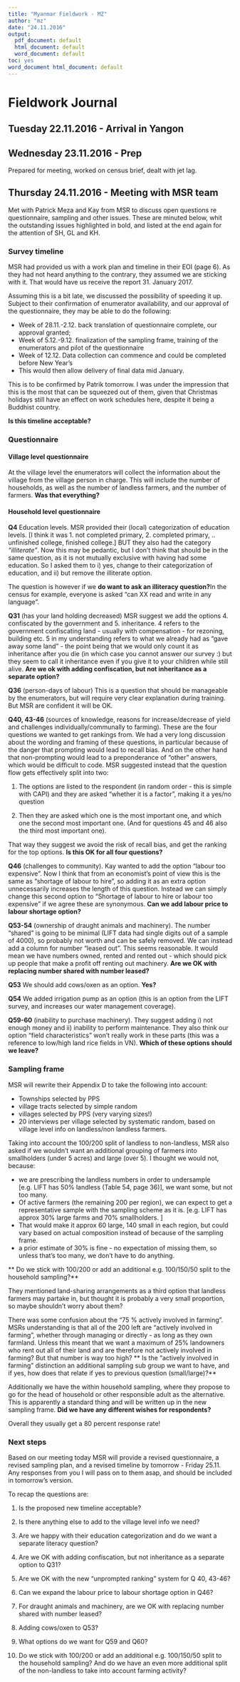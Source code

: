 ```yaml
---
title: "Myanmar Fieldwork - MZ"
author: "mz"
date: "24.11.2016"
output:
  pdf_document: default
  html_document: default
  word_document: default
toc: yes
word_document html_document: default
---
```


# Fieldwork Journal

## Tuesday 22.11.2016 - Arrival in Yangon

## Wednesday 23.11.2016 - Prep

Prepared for meeting, worked on census brief, dealt with jet lag. 

## Thursday 24.11.2016 - Meeting with MSR team
  
Met with Patrick Meza and Kay from MSR to discuss open questions re questionnaire, sampling and other issues. These are minuted below, whit the outstanding issues highlighted in bold, and listed at the end again for the attention of SH, GL and KH. 

### Survey timeline

MSR had provided us with a work plan and timeline in their EOI (page 6). As they had not heard anything to the contrary, they assumed we are sticking with it. That would have us receive the report 31. January 2017. 

Assuming this is a bit late, we discussed the possibility of speeding it up. Subject to their confirmation of enumerator availability, and our approval of the questionnaire, they may be able to do the following:

* Week of 28.11.-2.12. back translation of questionnaire complete, our approval granted;
* Week of 5.12.-9.12. finalization of the sampling frame, training of the enumerators and pilot of the questionnaire
* Week of 12.12. Data collection can commence and could be completed before New Year's
* This would then allow delivery of final data mid January.

This is to be confirmed by Patrik tomorrow. I was under the impression that this is the most that can be squeezed out of them, given that  Christmas holidays still have an effect on work schedules here, despite it being a Buddhist country. 

**Is this timeline acceptable?**


### Questionnaire

#### Village level questionnaire

At the village level the enumerators will collect the information about the village from the village person in charge. This will include the number of households, as well as the number of landless farmers, and the number of farmers. **Was that everything? **

#### Household level questionnaire

**Q4** Education levels. MSR provided their (local) categorization of education levels. [I think it was 1. not completed primary, 2. completed primary, .. unfinished college, finished college.] BUT they also had the category *"illiterate"*. Now this may be pedantic, but I don't think that should be in the same question, as it is not mutually exclusive with having had some education. So I asked them to i) yes, change to their categorization of education, and ii) but remove the illiterate option. 

The question is however if we **do want to ask an illiteracy question?**In the census for example, everyone is asked "can XX read and write in any language". 

**Q31** (has your land holding decreased) MSR suggest we add the options 4. confiscated by the government and 5. inheritance. 4 refers to the government confiscating land - usually with compensation - for rezoning, building etc. 5 in my understanding refers to what we already had as "gave away some land" - the point being that we would only count it as inheritance after you die (in which case you cannot answer our survey :) but they seem to call it inheritance even if you give it to your children while still alive. **Are we ok with adding confiscation, but not inheritance as a separate option?**

**Q36** (person-days of labour) This is a question that should be manageable by the enumerators, but will require very clear explanation during training. But MSR are confident it will be OK. 

**Q40, 43-46** (sources of knowledge, reasons for increase/decrease of yield and challenges individually/communally to farming). These are the four questions we wanted to get rankings from. We had a very long discussion about the wording and framing of these questions, in particular because of the danger that prompting would lead to recall bias. And on the other hand that non-prompting would lead to a preponderance of "other" answers, which would be difficult to code. 
MSR suggested instead that the question flow gets effectively split into two:

1. The options are listed to the respondent (in random order - this is simple with CAPI) and they are asked "whether it is a factor", making it a yes/no question

2. Then they are asked which one is the most important one, and which one the second most important one. (And for questions 45 and 46 also the third most important one).

That way they suggest we avoid the risk of recall bias, and get the ranking for the top options. **Is this OK for all four questions?**


**Q46** (challenges to community). Kay wanted to add the option "labour too expensive". Now I think that from an economist's point of view this is the same as "shortage of labour to hire", so adding it as an extra option unnecessarily increases the length of this question. Instead we can simply change this second option to "Shortage of labour to hire or labour too expensive" if we agree these are synonymous. **Can we add labour price to labour shortage option?** 

**Q53-54** (ownership of draught animals and machinery). The number "shared" is going to be minimal (LIFT data had single digits out of a sample of 4000), so probably not worth and can be safely removed. We can instead add a column for number "leased out". This seems reasonable. It would mean we have numbers owned, rented and rented out - which should pick up people that make a profit off renting out machinery. **Are we OK with replacing number shared with number leased?**

**Q53** We should add cows/oxen as an option. **Yes?**

**Q54** We added irrigation pump as an option (this is an option from the LIFT survey, and increases our water management coverage).

**Q59-60** (inability to purchase machinery). They suggest adding i) not enough money and ii) inability to perform maintenance. They also think our option "field characteristics" won't really work in these parts (this was a reference to low/high land rice fields in VN). **Which of these options should we leave?**


### Sampling frame

MSR will rewrite their Appendix D to take the following into account:

* Townships selected by PPS
* village tracts selected by simple random
* villages selected by PPS (very varying sizes!)
* 20 interviews per village selected by systematic random, based on village level info on landless/non landless farmers. 

Taking into account the 100/200 split of landless to non-landless, MSR also asked if we wouldn't want an additional  grouping of farmers into smallholders (under 5 acres) and large (over 5). I thought we would not, because:

* we are prescribing the landless numbers in order to undersample [e.g. LIFT has 50% landless (Table 54, page 36)], we want some, but not too many. 
* Of active farmers (the remaining 200 per region), we can expect to get a representative sample with the sampling scheme as it is. [e.g. LIFT has approx 30% large farms and 70% smallholders. ]
* That would make it approx 60 large, 140 small in each region, but could vary based on actual composition instead of because of the sampling frame. 
* a prior estimate of 30% is fine - no expectation of missing them, so unless that's too many, we don't have to do anything.

** Do we stick with 100/200 or add an additional e.g. 100/150/50 split to the household sampling?** 

They mentioned land-sharing arrangements as a third option that landless farmers may partake in, but thought it is probably a very small proportion, so maybe shouldn't worry about them?

There was some confusion about the "75 % actively involved in farming". MSRs understanding is that all of the 200 left are "actively involved in farming", whether through managing or directly - as long as they own farmland. Unless this meant that we want a maximum of 25% landowners who rent out all of their land and are therefore not actively involved in farming? But that number is way too high? ** Is the "actively involved in farming" distinction an additional sampling sub group we want to have, and if yes, how does that relate if yes to previous question (small/large)?**

Additionally we have the within household sampling, where they propose to go for the head of household or other responsible adult as the alternative. This is apparently a standard thing and will be written up in the new sampling frame. **Did we have any different wishes for respondents?**

Overall they usually get a 80 percent response rate!

### Next steps

Based on our meeting today MSR will provide a revised questionnaire, a revised sampling plan, and a revised timeline by tomorrow - Friday 25.11. Any responses from you I will pass on to them asap, and should be included in tomorrow's version. 

To recap the questions are:

1. Is the proposed new timeline acceptable?
2. Is there anything else to add to the village level info we need?
3. Are we happy with their education categorization and do we want a separate literacy question?
4. Are we OK with adding confiscation, but not inheritance as a separate option to Q31?
5. Are we OK with the new "unprompted ranking" system for Q 40, 43-46?
6. Can we expand the labour price to labour shortage option in Q46?
7. For draught animals and machinery, are we OK with replacing number shared with number leased?
8. Adding cows/oxen to Q53?
9. What options do we want for Q59 and Q60?

10.  Do we stick with 100/200 or add an additional e.g. 100/150/50 split to the household sampling? And do we have an even more additional split of the non-landless to take into account  farming activity?

